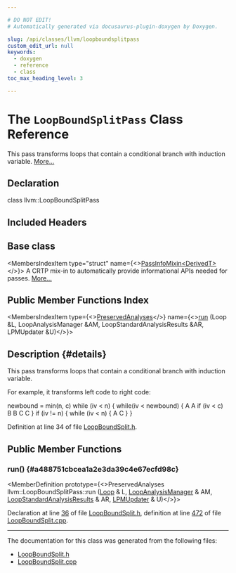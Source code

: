 ```yaml
---

# DO NOT EDIT!
# Automatically generated via docusaurus-plugin-doxygen by Doxygen.

slug: /api/classes/llvm/loopboundsplitpass
custom_edit_url: null
keywords:
  - doxygen
  - reference
  - class
toc_max_heading_level: 3

---
```





# The `LoopBoundSplitPass` Class Reference

<DoxygenPage pluginConfig={pluginConfig}>

This pass transforms loops that contain a conditional branch with induction variable. <a href="#details">More...</a>

## Declaration

<CodeBlock>class llvm::LoopBoundSplitPass</CodeBlock>

## Included Headers

<IncludesList>
<IncludesListItem
  filePath="llvm/Transforms/Scalar/LoopBoundSplit.h"
  permalink="/docs/api/files/include/include/llvm/include/llvm/transforms/include/llvm/transforms/scalar/loopboundsplit-h"
  isLocal="true" />
</IncludesList>

## Base class

<MembersIndex>

<MembersIndexItem
  type="struct"
  name={<><a href="/docs/api/structs/llvm/passinfomixin">PassInfoMixin&lt;DerivedT&gt;</a></>}>
A CRTP mix-in to automatically provide informational APIs needed for passes. <a href="/docs/api/structs/llvm/passinfomixin/#details">More...</a>
</MembersIndexItem>

</MembersIndex>

## Public Member Functions Index

<MembersIndex>

<MembersIndexItem
  type={<><a href="/docs/api/classes/llvm/preservedanalyses">PreservedAnalyses</a></>}
  name={<><a href="#a488751cbcea1a2e3da39c4e67ecfd98c">run</a> (Loop &amp;L, LoopAnalysisManager &amp;AM, LoopStandardAnalysisResults &amp;AR, LPMUpdater &amp;U)</>}>
</MembersIndexItem>

</MembersIndex>

## Description {#details}

This pass transforms loops that contain a conditional branch with induction variable.

For example, it transforms left code to right code: 

<CodeBlock>
                         newbound = min(n, c)
</CodeBlock> while (iv &lt; n) &#123; while(iv &lt; newbound) &#123; A A if (iv &lt; c) B B C C &#125; if (iv != n) &#123; while (iv &lt; n) &#123; A C &#125; &#125;

Definition at line 34 of file <a href="/docs/api/files/include/include/llvm/include/llvm/transforms/include/llvm/transforms/scalar/loopboundsplit-h">LoopBoundSplit.h</a>.

<SectionDefinition>

## Public Member Functions

### run() {#a488751cbcea1a2e3da39c4e67ecfd98c}

<MemberDefinition
  prototype={<>PreservedAnalyses llvm::LoopBoundSplitPass::run (<a href="/docs/api/classes/llvm/loop">Loop</a> &amp; L, <a href="/docs/api/namespaces/llvm/#a58dde534a0ea2a23cb6c779c5c283f75">LoopAnalysisManager</a> &amp; AM, <a href="/docs/api/structs/llvm/loopstandardanalysisresults">LoopStandardAnalysisResults</a> &amp; AR, <a href="/docs/api/classes/llvm/lpmupdater">LPMUpdater</a> &amp; U)</>}>

Declaration at line <a href="/docs/api/files/include/include/llvm/include/llvm/transforms/include/llvm/transforms/scalar/loopboundsplit-h/#l00036">36</a> of file <a href="/docs/api/files/include/include/llvm/include/llvm/transforms/include/llvm/transforms/scalar/loopboundsplit-h">LoopBoundSplit.h</a>, definition at line <a href="/docs/api/files/lib/lib/transforms/lib/transforms/scalar/loopboundsplit-cpp/#l00472">472</a> of file <a href="/docs/api/files/lib/lib/transforms/lib/transforms/scalar/loopboundsplit-cpp">LoopBoundSplit.cpp</a>.
</MemberDefinition>

</SectionDefinition>

<hr/>

The documentation for this class was generated from the following files:

<ul>
<li><a href="/docs/api/files/include/include/llvm/include/llvm/transforms/include/llvm/transforms/scalar/loopboundsplit-h">LoopBoundSplit.h</a></li>
<li><a href="/docs/api/files/lib/lib/transforms/lib/transforms/scalar/loopboundsplit-cpp">LoopBoundSplit.cpp</a></li>
</ul>

</DoxygenPage>
